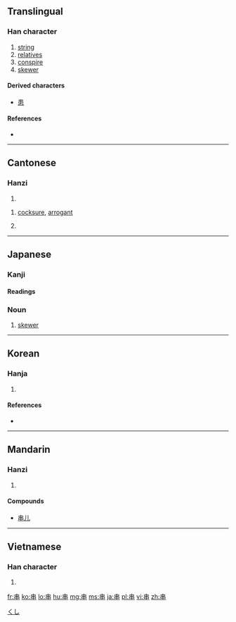 ==Translingual==
{{rfe|lang=zh}}

===Han character===
{{Han char|rn=2|rad=丨|as=06|sn=7|four=5000<sub>6</sub>|canj=中中 (LL)}}

# [[string]]
# [[relatives]]
# [[conspire]]
# [[skewer]]

====Derived characters====
* [[患]]

====References====
* {{Han ref|kx=0080.020|dkj=00080|dj=0162.030|hdz=10030.020|uh=4E32|ud=20018|bh=A6EA|bd=42730}}

----

==Cantonese==

===Hanzi===
{{yue-hanzi|jyut=|y=chyun3, gwaan3}}

# {{defn|lang=yue|sort=丨06}}

# {{slang|lang=yue}} [[cocksure]], [[arrogant]]
# {{slang|lang=yue}} {{l|en|sarcastic}}

----

==Japanese==

===Kanji===
{{ja-kanji|grade=7|rs=丨06}}

====Readings====
{{ja-readings
|on=[[かん]] (kan), [[けん]] (ken), [[せん]] (sen)
|kun=[[くし]] (kushi), [[つらぬく]] (串く, tsuranuku)
}}

===Noun===
{{ja-noun|k|hira=くし|rom=kushi}}

# [[skewer]]

[[Category:ja:Cooking|くし]]

----

==Korean==

===Hanja===
{{ko-hanja|hangeul=[[곶]], [[관]], [[천]], [[찬]]|rv=got, gwan, cheon, jan|mr=kot, kwan, ch'ŏn, chan|eumhun=[[땅 이름]], [[꿸]], [[꿰미]], [[꼬챙이]]|ehrv=ttang ileum, kkwel, kkwemi, kkochaengi|ehmr=ttang ilǔm, kkwel, kkwemi,, kkoch'aengi|ehy=}}

# {{defn|lang=ko|sort=丨06}}

====References====
* {{Hanja ref|nav=8116}}

----

==Mandarin==

===Hanzi===
{{cmn-hanzi|pin=[[chuàn]] ([[chuan4]])|wg=ch'uan<sup>4</sup>}}

# {{defn|lang=cmn|sort=丨06}}

====Compounds====
* [[串儿]]

----

==Vietnamese==

===Han character===
{{vi-hantu|[[xuyến]], [[quán]], [[xiên]], [[xuyên]]|rs=丨06}}

# {{defn|lang=vi|sort=丨06}}

[[fr:串]]
[[ko:串]]
[[lo:串]]
[[hu:串]]
[[mg:串]]
[[ms:串]]
[[ja:串]]
[[pl:串]]
[[vi:串]]
[[zh:串]]
